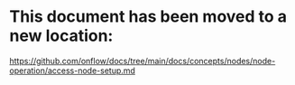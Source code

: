 # This document has been moved to a new location:

https://github.com/onflow/docs/tree/main/docs/concepts/nodes/node-operation/access-node-setup.md
